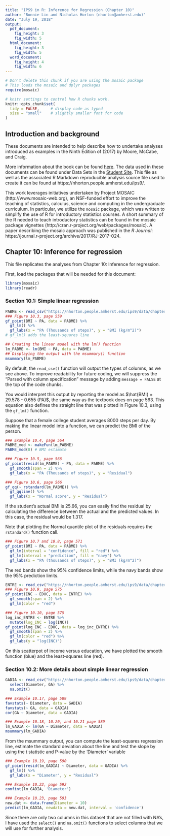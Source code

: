 ```yaml
---
title: "IPS9 in R: Inference for Regression (Chapter 10)"
author: "Bonnie Lin and Nicholas Horton (nhorton@amherst.edu)"
date: "July 19, 2018"
output: 
  pdf_document:
    fig_height: 3
    fig_width: 5
  html_document:
    fig_height: 3
    fig_width: 5
  word_document:
    fig_height: 4
    fig_width: 6
---
```



```r
# Don't delete this chunk if you are using the mosaic package
# This loads the mosaic and dplyr packages
require(mosaic)
```

```r
# knitr settings to control how R chunks work.
knitr::opts_chunk$set(
  tidy = FALSE,     # display code as typed
  size = "small"    # slightly smaller font for code
)
```

## Introduction and background 

These documents are intended to help describe how to undertake analyses introduced 
as examples in the Ninth Edition of \emph{Introduction to the Practice of Statistics} (2017) by Moore, McCabe, and Craig.

More information about the book can be found [here](https://macmillanlearning.com/Catalog/product/introductiontothepracticeofstatistics-ninthedition-moore).
The data used in these documents can be found under Data Sets in the [Student Site](https://www.macmillanlearning.com/catalog/studentresources/ips9e?_ga=2.29224888.526668012.1531487989-1209447309.1529940008#). This
file as well as the associated R Markdown reproducible analysis source file used to create it can be found at https://nhorton.people.amherst.edu/ips9/.

This work leverages initiatives undertaken by Project MOSAIC (http://www.mosaic-web.org), an NSF-funded effort to improve the teaching of statistics, calculus, science and computing in the undergraduate curriculum. In particular, we utilize the `mosaic` package, which was written to simplify the use of R for introductory statistics courses. A short summary of the R needed to teach introductory statistics can be found in the mosaic package vignettes (http://cran.r-project.org/web/packages/mosaic).  A paper describing the mosaic approach was published in the *R Journal*: https://journal.r-project.org/archive/2017/RJ-2017-024.
  
## Chapter 10: Inference for regression
This file replicates the analyses from Chapter 10: Inference for regression.

First, load the packages that will be needed for this document: 
```r
library(mosaic)
library(readr)
```

### Section 10.1: Simple linear regression
```r
PABME <- read_csv("https://nhorton.people.amherst.edu/ips9/data/chapter10/EG10-01PABMI.csv")
### Figure 10.3, page 559
gf_point(BMI ~ PA, data = PABME) %>%
  gf_lm() %>%
  gf_labs(x = "PA (Thousands of steps)", y = "BMI (kg/m^2)")
# gf_lm() adds the least-squares line

## Creating the linear model with the lm() function
lm_PABME <- lm(BMI ~ PA, data = PABME)
## Displaying the output with the msummary() function
msummary(lm_PABME)
```
By default, the `read_csv()` function will output the types of columns, as we see above. 
To improve readability for future coding, we will suppress the "Parsed with column 
specification" message by adding `message = FALSE` at the top of the code chunks.

You would interpret this output by reporting the model as 
$\hat{BMI} = 29.578 - 0.655 (PA)$, the same way as the textbook does on page 
563. This equation also defines the straight line that was plotted in Figure 10.3, 
using the `gf_lm()` function.

Suppose that a female college student averages 8000 steps per day. By making 
the linear model into a function, we can predict the BMI of the person. 
```r
### Example 10.4, page 564
PABME_mod <- makeFun(lm_PABME)
PABME_mod(8) # BMI estimate 

### Figure 10.5, page 566
gf_point(resid(lm_PABME) ~ PA, data = PABME) %>%
  gf_smooth(span = 2) %>%
  gf_labs(x = "PA (Thousands of steps)", y = "Residual") 

### Figure 10.6, page 566
gf_qq(~ rstandard(lm_PABME)) %>%
  gf_qqline() %>%
  gf_labs(x = "Normal score", y = "Residual")
```

If the student's actual BMI is 25.66, you can easily find the residual by calculating the 
difference between the actual and the predicted values. In this case, the residual would 
be 1.317. 

Note that plotting the Normal quantile plot of the residuals requires the `rstandard()` 
function call. 

```r
### Figure 10.7 and 10.8, page 571
gf_point(BMI ~ PA, data = PABME) %>%
  gf_lm(interval = "confidence", fill = "red") %>%
  gf_lm(interval = "prediction", fill = "navy") %>%
  gf_labs(x = "PA (thousands of steps)", y = "BMI (kg/m^2)")
```

The red bands show the 95% confidence limits, while the navy bands show the 
95% prediction limits. 


```r
ENTRE <- read_csv("https://nhorton.people.amherst.edu/ips9/data/chapter10/EG10-11ENTRE.csv")
### Figure 10.9, page 575
gf_point(INC ~ EDUC, data = ENTRE) %>%
  gf_smooth(span = 2) %>%
  gf_lm(color = "red") 

### Figure 10.10, page 575
log_inc_ENTRE <- ENTRE %>% 
  mutate(log_INC = log(INC))
gf_point(log_INC ~ EDUC, data = log_inc_ENTRE) %>%
  gf_smooth(span = 2) %>%
  gf_lm(color = "red") %>%
  gf_labs(y = "log(INC)")
```

On this scatterpot of income versus education, we have plotted the smooth function (blue) 
and the least-squares line (red). 

### Section 10.2: More details about simple linear regression

```r
GADIA <- read_csv("https://nhorton.people.amherst.edu/ips9/data/chapter10/EG10-16GADIA.csv") %>%
  select(Diameter, GA) %>%
  na.omit()

### Example 10.17, page 589
favstats(~ Diameter, data = GADIA)
favstats(~ GA, data = GADIA)
cor(GA ~ Diameter, data = GADIA)

### Example 10.18, 10.20, and 10.21 page 589
lm_GADIA <- lm(GA ~ Diameter, data = GADIA)
msummary(lm_GADIA) 
```

From the msummary output, you can compute the least-squares
regression line, estimate the standard deviation about the line 
and test the slope by using the t statistic and P-value
by the 'Diameter' variable

```r
### Example 10.19, page 590 
gf_point(resid(lm_GADIA) ~ Diameter, data = GADIA) %>%
  gf_lm() %>%
  gf_labs(x = "Diameter", y = "Residual")

### Example 10.22, page 592
confint(lm_GADIA, 'Diameter')

### Example 10.23, page 593
new.dat <- data.frame(Diameter = 10)
predict(lm_GADIA, newdata = new.dat, interval = 'confidence')
```
Since there are only two columns in this dataset that are not filled with NA's, I have 
used the `select()` and `na.omit()` functions to select columns that we will use for 
further analysis. 
